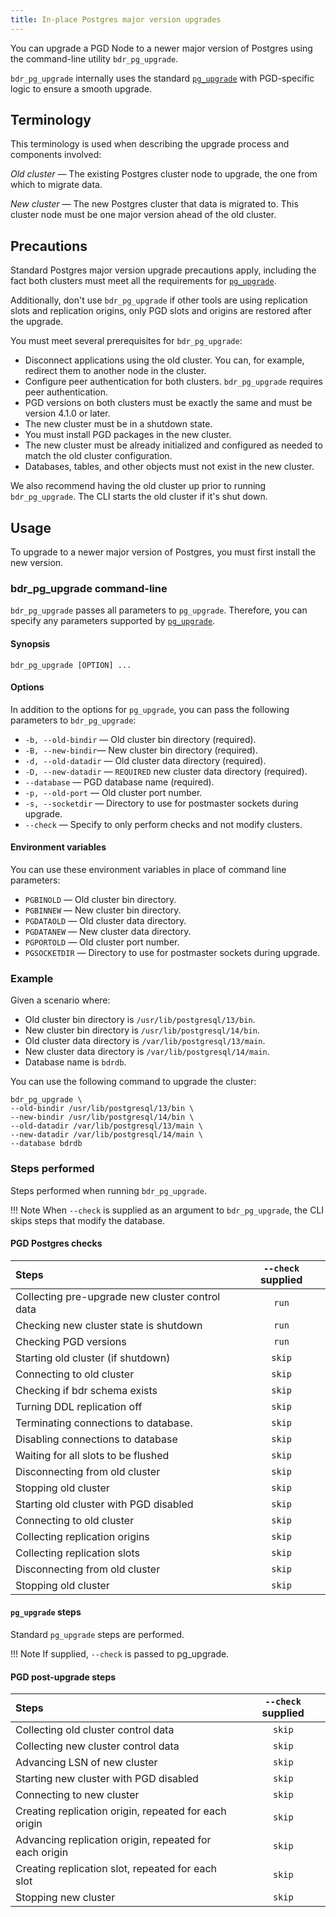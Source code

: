 ```yaml
---
title: In-place Postgres major version upgrades
---
```


You can upgrade a PGD Node to a newer major version of Postgres using the
command-line utility `bdr_pg_upgrade`.

`bdr_pg_upgrade` internally uses the standard [`pg_upgrade`](https://www.postgresql.org/docs/current/pgupgrade.html)
with PGD-specific logic to ensure a smooth upgrade.

## Terminology

This terminology is used when describing the upgrade process and components involved:

*Old cluster* &mdash; The existing Postgres cluster node to upgrade, the one from which to migrate data.

*New cluster* &mdash; The new Postgres cluster that data is migrated to. This cluster node must be one major version ahead of the old cluster.

## Precautions

Standard Postgres major version upgrade precautions apply, including the fact both clusters must meet
all the requirements for [`pg_upgrade`](https://www.postgresql.org/docs/current/pgupgrade.html#id-1.9.5.12.7.).

Additionally, don't use `bdr_pg_upgrade` if other tools are using
replication slots and replication origins, only PGD slots and origins are
restored after the upgrade.

You must meet several prerequisites for `bdr_pg_upgrade`:

-   Disconnect applications using the old cluster. You can, for example,
    redirect them to another node in the cluster.
-   Configure peer authentication for both clusters. `bdr_pg_upgrade`
    requires peer authentication.
-   PGD versions on both clusters must be exactly the same and must be version
    4.1.0 or later.
-   The new cluster must be in a shutdown state.
-   You must install PGD packages in the new cluster.
-   The new cluster must be already initialized and configured as needed to
    match the old cluster configuration.
-   Databases, tables, and other objects must not exist in the new cluster.

We also recommend having the old cluster up prior to running `bdr_pg_upgrade`.
The CLI starts the old cluster if it's shut down.

## Usage

To upgrade to a newer major version of Postgres, you must first install the new version.

### bdr_pg_upgrade command-line

`bdr_pg_upgrade` passes all parameters to `pg_upgrade`. Therefore, you can
specify any parameters supported by [`pg_upgrade`](https://www.postgresql.org/docs/current/pgupgrade.html#id-1.9.5.12.6).

#### Synopsis

```shell
bdr_pg_upgrade [OPTION] ...
```

#### Options

In addition to the options for `pg_upgrade`, you can pass the following parameters
to `bdr_pg_upgrade`:

-   `-b, --old-bindir` &mdash; Old cluster bin directory (required).
-   `-B, --new-bindir`&mdash; New cluster bin directory (required).
-   `-d, --old-datadir` &mdash; Old cluster data directory (required).
-   `-D, --new-datadir` &mdash; `REQUIRED` new cluster data directory (required).
-   `--database` &mdash; PGD database name (required).
-   `-p, --old-port` &mdash; Old cluster port number.
-   `-s, --socketdir` &mdash; Directory to use for postmaster sockets during upgrade.
-   `--check` &mdash; Specify to only perform checks and not modify clusters.

#### Environment variables

You can use these environment variables in place of command line parameters:

-   `PGBINOLD` &mdash; Old cluster bin directory.
-   `PGBINNEW` &mdash; New cluster bin directory.
-   `PGDATAOLD` &mdash; Old cluster data directory.
-   `PGDATANEW` &mdash; New cluster data directory.
-   `PGPORTOLD` &mdash; Old cluster port number.
-   `PGSOCKETDIR` &mdash; Directory to use for postmaster sockets during upgrade.


### Example

Given a scenario where:

-   Old cluster bin directory is `/usr/lib/postgresql/13/bin`.
-   New cluster bin directory is `/usr/lib/postgresql/14/bin`.
-   Old cluster data directory is `/var/lib/postgresql/13/main`.
-   New cluster data directory is `/var/lib/postgresql/14/main`.
-   Database name is `bdrdb`.


You can use the following command to upgrade the cluster:

```
bdr_pg_upgrade \
--old-bindir /usr/lib/postgresql/13/bin \
--new-bindir /usr/lib/postgresql/14/bin \
--old-datadir /var/lib/postgresql/13/main \
--new-datadir /var/lib/postgresql/14/main \
--database bdrdb
```

### Steps performed

Steps performed when running `bdr_pg_upgrade`.

!!! Note
    When `--check` is supplied as an argument to `bdr_pg_upgrade`, the CLI
    skips steps that modify the database.

#### PGD Postgres checks


| Steps                                           | `--check` supplied |
| :-----------------------------------------------|:------------------:|
| Collecting pre-upgrade new cluster control data | `run`              |
| Checking new cluster state is shutdown          | `run`              |
| Checking PGD versions                           | `run`              |
| Starting old cluster (if shutdown)              | `skip`             |
| Connecting to old cluster                       | `skip`             |
| Checking if bdr schema exists                   | `skip`             |
| Turning DDL replication off                     | `skip`             |
| Terminating connections to database.            | `skip`             |
| Disabling connections to database               | `skip`             |
| Waiting for all slots to be flushed             | `skip`             |
| Disconnecting from old cluster                  | `skip`             |
| Stopping old cluster                            | `skip`             |
| Starting old cluster with PGD disabled          | `skip`             |
| Connecting to old cluster                       | `skip`             |
| Collecting replication origins                  | `skip`             |
| Collecting replication slots                    | `skip`             |
| Disconnecting from old cluster                  | `skip`             |
| Stopping old cluster                            | `skip`             |

#### `pg_upgrade` steps

Standard `pg_upgrade` steps are performed.

!!! Note
    If supplied, `--check` is passed to pg_upgrade.


#### PGD post-upgrade steps

| Steps                                           | `--check` supplied |
| :-----------------------------------------------|:------------------:|
| Collecting old cluster control data             | `skip`             |
| Collecting new cluster control data             | `skip`             |
| Advancing LSN of new cluster                    | `skip`             |
| Starting new cluster with PGD disabled          | `skip`             |
| Connecting to new cluster                       | `skip`             |
| Creating replication origin, repeated for each origin  | `skip`       |
| Advancing replication origin, repeated for each origin | `skip`       |
| Creating replication slot, repeated for each slot      | `skip`       |
| Stopping new cluster                            | `skip`             |
